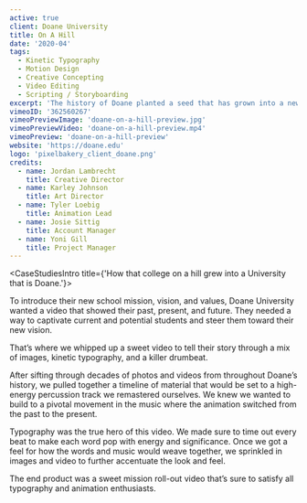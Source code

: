 ```yaml
---
active: true
client: Doane University
title: On A Hill
date: '2020-04'
tags:
  - Kinetic Typography
  - Motion Design
  - Creative Concepting
  - Video Editing
  - Scripting / Storyboarding
excerpt: 'The history of Doane planted a seed that has grown into a new mission.'
vimeoID: '362560267'
vimeoPreviewImage: 'doane-on-a-hill-preview.jpg'
vimeoPreviewVideo: 'doane-on-a-hill-preview.mp4'
vimeoPreview: 'doane-on-a-hill-preview'
website: 'https://doane.edu'
logo: 'pixelbakery_client_doane.png'
credits:
  - name: Jordan Lambrecht
    title: Creative Director
  - name: Karley Johnson
    title: Art Director
  - name: Tyler Loebig
    title: Animation Lead
  - name: Josie Sittig
    title: Account Manager
  - name: Yoni Gill
    title: Project Manager
---
```


<CaseStudiesIntro title={'How that college on a hill grew into a University that is Doane.'}>

To introduce their new school mission, vision, and values, Doane University wanted a video that showed their past, present, and future. They needed a way to captivate current and potential students and steer them toward their new vision.

That’s where we whipped up a sweet video to tell their story through a mix of images, kinetic typography, and a killer drumbeat.

</CaseStudiesIntro>
<CaseStudiesTags/>
<CaseStudiesDescription textColor={'cream'} bgColor={'pink-light'} headerColor={'pink'} header={'Process'}>

After sifting through decades of photos and videos from throughout Doane’s history, we pulled together a timeline of material that would be set to a high-energy percussion track we remastered ourselves. We knew we wanted to build to a pivotal movement in the music where the animation switched from the past to the present.

Typography was the true hero of this video. We made sure to time out every beat to make each word pop with energy and significance. Once we got a feel for how the words and music would weave together, we sprinkled in images and video to further accentuate the look and feel.

The end product was a sweet mission roll-out video that’s sure to satisfy all typography and animation enthusiasts.

</CaseStudiesDescription>
